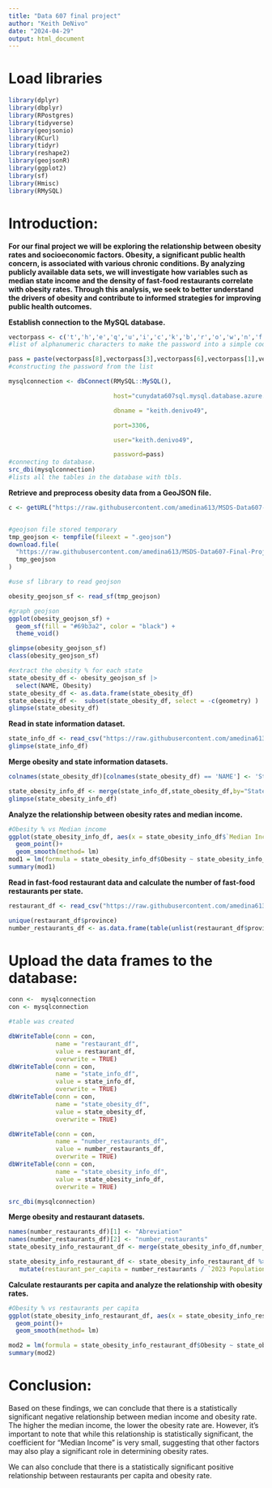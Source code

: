 ```yaml
---
title: "Data 607 final project"
author: "Keith DeNivo"
date: "2024-04-29"
output: html_document
---
```

# Load libraries
```r

library(dplyr)
library(dbplyr)
library(RPostgres)
library(tidyverse)
library(geojsonio)
library(RCurl)
library(tidyr)
library(reshape2)
library(geojsonR)
library(ggplot2)
library(sf)
library(Hmisc)
library(RMySQL)
```
# Introduction: 
__For our final project we will be exploring the relationship between obesity rates and socioeconomic factors. Obesity, a significant public health concern, is associated with various chronic conditions. By analyzing publicly available data sets, we will investigate how variables such as median state income and the density of fast-food restaurants correlate with obesity rates. Through this analysis, we seek to better understand the drivers of obesity and contribute to informed strategies for improving public health outcomes.__


__Establish connection to the MySQL database.__

``` r

vectorpass <- c('t','h','e','q','u','i','c','k','b','r','o','w','n','f','o','x','j','u','m','p','o','v','e','r','l','a','z','y','d','o','g','0','1','2','3','4','5','6','7','8','9',".")
#list of alphanumeric characters to make the password into a simple code.

pass = paste(vectorpass[8],vectorpass[3],vectorpass[6],vectorpass[1],vectorpass[2],vectorpass[42],vectorpass[29],vectorpass[3],vectorpass[13],vectorpass[6],vectorpass[22],vectorpass[11],vectorpass[36],vectorpass[41],sep="")
#constructing the password from the list

mysqlconnection <- dbConnect(RMySQL::MySQL(),

                             host="cunydata607sql.mysql.database.azure.com",

                             dbname = "keith.denivo49",

                             port=3306,

                             user="keith.denivo49",

                             password=pass)
#connecting to database.
src_dbi(mysqlconnection)
#lists all the tables in the database with tbls.

```
__Retrieve and preprocess obesity data from a GeoJSON file.__

```r

c <- getURL("https://raw.githubusercontent.com/amedina613/MSDS-Data607-Final-Project/main/National_Obesity_By_State.geojson")


#geojson file stored temporary
tmp_geojson <- tempfile(fileext = ".geojson")
download.file(
  "https://raw.githubusercontent.com/amedina613/MSDS-Data607-Final-Project/main/National_Obesity_By_State.geojson",
  tmp_geojson
)

#use sf library to read geojson

obesity_geojson_sf <- read_sf(tmp_geojson)

#graph geojson
ggplot(obesity_geojson_sf) +
  geom_sf(fill = "#69b3a2", color = "black") +
  theme_void()

glimpse(obesity_geojson_sf)
class(obesity_geojson_sf)

#extract the obesity % for each state
state_obesity_df <- obesity_geojson_sf |> 
  select(NAME, Obesity)
state_obesity_df <- as.data.frame(state_obesity_df)
state_obesity_df <-  subset(state_obesity_df, select = -c(geometry) )
glimpse(state_obesity_df)

```
__Read in state information dataset.__

```r
state_info_df <- read_csv("https://raw.githubusercontent.com/amedina613/MSDS-Data607-Final-Project/main/Population%20%26%20Abbreviation%20%26%20Income.csv")
glimpse(state_info_df)


```
__Merge obesity and state information datasets.__

```r
colnames(state_obesity_df)[colnames(state_obesity_df) == 'NAME'] <- 'State'

state_obesity_info_df <- merge(state_info_df,state_obesity_df,by="State")
glimpse(state_obesity_info_df)

```
__Analyze the relationship between obesity rates and median income.__
```r
#Obesity % vs Median income
ggplot(state_obesity_info_df, aes(x = state_obesity_info_df$`Median Income`, y = state_obesity_info_df$Obesity))+
  geom_point()+
  geom_smooth(method= lm)
mod1 = lm(formula = state_obesity_info_df$Obesity ~ state_obesity_info_df$'Median Income', data = state_obesity_info_df)
summary(mod1) 
```
__Read in fast-food restaurant data and calculate the number of fast-food restaurants per state.__

```r
restaurant_df <- read_csv("https://raw.githubusercontent.com/amedina613/MSDS-Data607-Final-Project/main/Fast_Food_Restaurants.csv")

unique(restaurant_df$province)
number_restaurants_df <- as.data.frame(table(unlist(restaurant_df$province)))
```

# Upload the data frames to the database:
```r


conn <-  mysqlconnection
con <- mysqlconnection

#table was created

dbWriteTable(conn = con,
             name = "restaurant_df",
             value = restaurant_df,            
             overwrite = TRUE)
dbWriteTable(conn = con,
             name = "state_info_df",
             value = state_info_df,            
             overwrite = TRUE)
dbWriteTable(conn = con,
             name = "state_obesity_df",
             value = state_obesity_df,           
             overwrite = TRUE)

dbWriteTable(conn = con,
             name = "number_restaurants_df",
             value = number_restaurants_df,            
             overwrite = TRUE)
dbWriteTable(conn = con,
             name = "state_obesity_info_df",
             value = state_obesity_info_df,            
             overwrite = TRUE)

src_dbi(mysqlconnection)
```

__Merge obesity and restaurant datasets.__

```r
names(number_restaurants_df)[1] <- "Abreviation"
names(number_restaurants_df)[2] <- "number_restaurants"
state_obesity_info_restaurant_df <- merge(state_obesity_info_df,number_restaurants_df,by="Abreviation")

state_obesity_info_restaurant_df <- state_obesity_info_restaurant_df %>%
   mutate(restaurant_per_capita = number_restaurants / `2023 Population`)

```

__Calculate restaurants per capita and analyze the relationship with obesity rates.__
```r

#Obesity % vs restaurants per capita
ggplot(state_obesity_info_restaurant_df, aes(x = state_obesity_info_restaurant_df$restaurant_per_capita, y = state_obesity_info_restaurant_df$Obesity))+
  geom_point()+
  geom_smooth(method= lm)

mod2 = lm(formula = state_obesity_info_restaurant_df$Obesity ~ state_obesity_info_restaurant_df$restaurant_per_capita, data = state_obesity_info_restaurant_df)
summary(mod2)

```
# Conclusion:
Based on these findings, we can conclude that there is a statistically significant negative relationship between median income and obesity rate. The higher the median income, the lower the obesity rate are. However, it's important to note that while this relationship is statistically significant, the coefficient for "Median Income" is very small, suggesting that other factors may also play a significant role in determining obesity rates. 

We can also conclude that there is a statistically significant positive relationship between restaurants per capita and obesity rate.